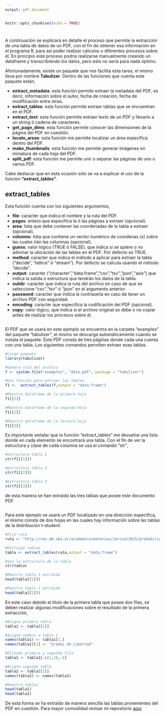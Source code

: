 ```yaml
---
output: pdf_document
---
```


```r
knitr::opts_chunk$set(echo = TRUE)
```

# \textcolor{blue}{Extracción de tablas de un PDF}

A continuación se explicará en detalle el proceso que permite la extracción de una tabla de datos de un PDF, con el fin de obtener esa información en el programa R, para así poder realizar cálculos o diferentes procesos sobre él. En principio este proceso podria realizarse manualmente creando un dataframe y transcribiendo los datos, pero esto no sería para nada óptimo.

Afortunadamente, existe un paquete que nos facilita esta tarea, el mismo lleva por nombre **Tabulizer**. Dentro de las funciones que cuenta este paquete están,

* **extract_metadata**: esta función permite extraer la metadata del PDF, es decir, información sobre el autor, fecha de creación, fecha de modificación entre otras. 
* **extract_tables**: esta función permite extraer tablas que se encuentran en el PDF.
* **extract_text**: esta función permite extraer texto de un PDF y llevarlo a un string ó cadena de caracteres.
* **get_page_dims**: esta función permite conocer las dimensiones de la página del PDF en cuestión.
* **locate_areas**: esta función me permite localizar un área específica dentro del PDF.
* **make_thumbnails**: esta función me permite generar imágenes en miniatura de cada hoja del PDF.
* **split_pdf**: esta función me permite unir o separar las páginas de uno o varios PDF.

Cabe destacar que en esta ocasión sólo se va a explicar el uso de la funcion **"extract_tables"**.


## \textcolor{blue}{Uso de la función} extract_tables

Esta función cuenta con los siguientes argumentos,

* **file**: caracter que indica el nombre y la ruta del PDF.
* **pages**: entero que especifica la ó las páginas a extraer (opcional).
* **area**: lista que debe contener las coordenadas de la tabla a extraer (opcional).
* **columns**: lista que contiene un vector numérico de coordenas (x) sobre las cuales irán las columnas (opcional).
* **guess**: valor lógico (TRUE ó FALSE), que indica si se quiere o no adivinar la ubicación de las tablas en el PDF. Por defecto es TRUE.
* **method**: caracter que indica el método a aplicar para extraer la tabla ("decide", "lattice" ó "stream"). Por defecto se calcula usando el método "decide".
* **output**: caracter ("character","data.frame","csv","tsv","json","asis") que indica la salida o estructura que tendrán los datos de la tabla.
* **outdir**: caracter que indica la ruta del archivo en caso de que se seleccione "csv","tsv" ó "json" en el argumento anterior.
* **password**: caracter que indica la contraseña en caso de tener un archivo PDF con seguridad.
* **encoding**: caracter que especifica la codificación del PDF (opcional).
* **copy**: valor lógico, que indica si el archivo original se debe o no copiar antes de realizar los procesos sobre él.


## \textcolor{blue}{Ejemplo 1}

El PDF que se usará en este ejemplo se encuentra en la carpeta "examples" del paquete "tabulizer", el mismo se descarga automáticamente cuando se instala el paquete. Este PDF consta de tres páginas donde cada una cuenta con una tabla. Los siguientes comandos permiten extraer esas tablas.


```r
#Cargo paquete
library(tabulizer)

#Genero ruta del archivo
f <- system.file("examples", "data.pdf", package = "tabulizer")

#Uso función para extraer las tablas
f1 <-  extract_tables(f,output = "data.frame")

#Muestro dataframe de la primera hoja
f1[[1]]

#Muestro dataframe de la segunda hoja
f1[[2]]

#Muestro dataframe de la tercera hoja
f1[[3]]

```

Es importante señalar que la función "extract_tables" me devuelve una lista donde en cada elemento se encontrará una tabla. Con el fin de ver la estructura y clase de cada columna se usa el comando "str",

```r
#estructura tabla 1
str(f1[[1]])

#estructura tabla 2
str(f1[[2]])

#estructura tabla 3
str(f1[[3]])

```

de esta manera se han extraido las tres tablas que posee este documento PDF.


## \textcolor{blue}{Ejemplo 2}

Para este ejemplo se usará un PDF localizado en una dirección específica, el mismo consta de dos hojas en las cuales hay información sobre las tablas de la distribución t-student.

```r
#Fijo ruta
ruta <- "http://cms.dm.uba.ar/academico/materias/1ercuat2015/probabilidades_y_estadistica_C/tabla_tstudent.pdf"

#Extraigo tablas
tabla <- extract_tables(ruta,output = "data.frame")

#Veo la estructura de la tabla
str(tabla)

#Muestro tabla 1 extraida
head(tabla[[1]])

#Muestro tabla 2 extraida
head(tabla[[2]])
```

En este caso debido al título de la primera tabla que posee dos filas, se deben realizar algunas modificaciones sobre el resultado de la primera extracción,

```r
#Asigno primera tabla
tabla1 <- tabla[[1]]

#Asigno nombre a tabla 1
names(tabla1) <- tabla1[2,]
names(tabla1)[1] <- "Grados de Libertad"

#Elinimo primera y segunda fila
tabla1 <- tabla1[-c(1,2),-6]

#Asigno segunda tabla
tabla2 <- tabla[[2]]
names(tabla2) <- names(tabla1)

#Muestro tablas
head(tabla1)
head(tabla2)

```


De esta forma se ha extraido de manera sencilla las tablas provenientes del PDF en cuestión. Para mayor comodidad revisar mi repositorio <a href="https://github.com/Fr3ddy1/Extraer-PDF" target="_blank">aquí</a>
